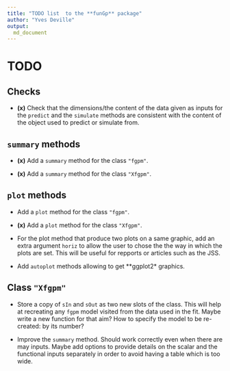 ```yaml
---
title: "TODO list  to the **funGp** package"
author: "Yves Deville"
output:
  md_document
---
```

		
# TODO		
		
## Checks

- **(x)** Check that the dimensions/the content of the data given as
  inputs for the `predict` and the `simulate` methods are consistent
  with the content of the object used to predict or simulate from.
		
## `summary` methods

- **(x)** Add a `summary` method for the class `"fgpm"`.

- **(x)** Add a `summary` method for the class `"Xfgpm"`.

## `plot` methods

- Add a `plot` method for the class `"fgpm"`.

- **(x)** Add a `plot` method for the class `"Xfgpm"`.

- For the plot method that produce two plots on a same graphic, add an
  extra argument `horiz` to allow the user to chose the the way in
  which the plots are set. This will be useful for repports or
  articles such as the JSS.

- Add `autoplot` methods allowing to get **ggplot2* graphics.

## Class `"Xfgpm"`

- Store a copy of `sIn` and `sOut` as two new slots of the class.
  This will help at recreating any `fgpm` model visited from the data
  used in the fit. Maybe write a new function for that aim? How to
  specify the model to be re-created: by its number?

- Improve the `summary` method. Should work correctly even when there 
  are may inputs. Maybe add options to provide details on the scalar 
  and the functional inputs separately in order to avoid having a table
  which is too wide.
